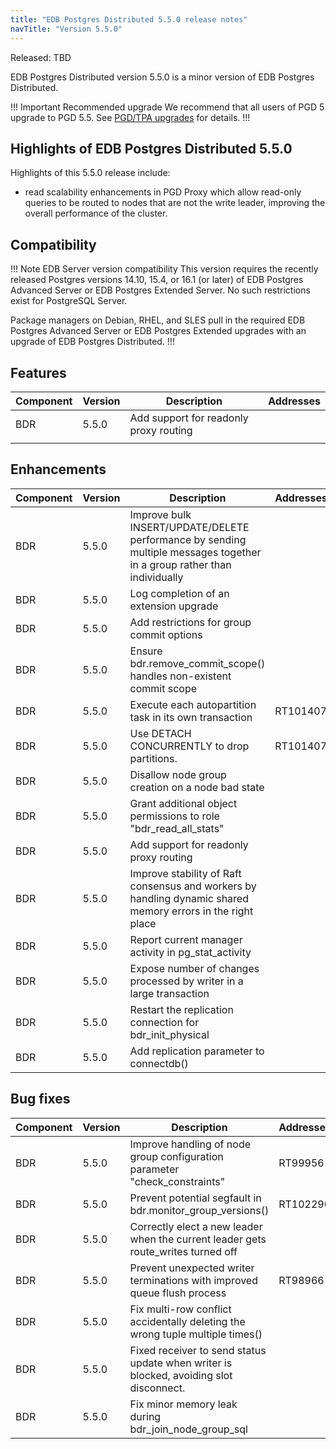 ```yaml
---
title: "EDB Postgres Distributed 5.5.0 release notes"
navTitle: "Version 5.5.0"
---
```


Released: TBD

EDB Postgres Distributed version 5.5.0 is a minor version of EDB Postgres Distributed.

!!! Important Recommended upgrade
We recommend that all users of PGD 5 upgrade to PGD 5.5. See [PGD/TPA upgrades](../upgrades/tpa_overview) for details.
!!!


## Highlights of EDB Postgres Distributed 5.5.0

Highlights of this 5.5.0 release include:

* read scalability enhancements in PGD Proxy which allow read-only queries to be routed to nodes that are not the write leader, improving the overall performance of the cluster.

## Compatibility

!!! Note EDB Server version compatibility
This version requires the recently released Postgres versions 14.10, 15.4,
or 16.1 (or later) of EDB Postgres Advanced Server or EDB Postgres Extended
Server. No such restrictions exist for PostgreSQL Server.

Package managers on Debian, RHEL, and SLES pull in the required EDB Postgres
Advanced Server or EDB Postgres Extended upgrades with an upgrade of EDB
Postgres Distributed.
!!!

## Features

| Component | Version | Description                            | Addresses |
|-----------|---------|----------------------------------------|-----------|
| BDR       | 5.5.0   | Add support for readonly proxy routing |           |
|           |         |                                        |           |


## Enhancements

| Component | Version | Description                                                                                                             | Addresses |
|-----------|---------|-------------------------------------------------------------------------------------------------------------------------|-----------|
| BDR       | 5.5.0   | Improve bulk INSERT/UPDATE/DELETE performance by sending multiple messages together in a group rather than individually |           |
| BDR       | 5.5.0   | Log completion of an extension upgrade                                                                                  |           |
| BDR       | 5.5.0   | Add restrictions for group commit options                                                                               |           |
| BDR       | 5.5.0   | Ensure bdr.remove_commit_scope() handles non-existent commit scope                                                      |           |
| BDR       | 5.5.0   | Execute each autopartition task in its own transaction                                                                  | RT101407  |
| BDR       | 5.5.0   | Use DETACH CONCURRENTLY to drop partitions.                                                                             | RT101407  |
| BDR       | 5.5.0   | Disallow node group creation on a node bad state                                                                        |           |
| BDR       | 5.5.0   | Grant additional object permissions to role "bdr_read_all_stats"                                                        |           |
| BDR       | 5.5.0   | Add support for readonly proxy routing                                                                                  |           |
| BDR       | 5.5.0   | Improve stability of Raft consensus and workers by handling dynamic shared memory errors in the right place             |           |
| BDR       | 5.5.0   | Report current manager activity in pg_stat_activity                                                                     |           |
| BDR       | 5.5.0   | Expose number of changes processed by writer in a large transaction                                                     |           |
| BDR       | 5.5.0   | Restart the replication connection for bdr_init_physical                                                                |           |
| BDR       | 5.5.0   | Add replication parameter to connectdb()                                                                                |           |




## Bug fixes

| Component | Version | Description                                                                       | Addresses |
|-----------|---------|-----------------------------------------------------------------------------------|-----------|
| BDR       | 5.5.0   | Improve handling of node group configuration parameter "check_constraints"        | RT99956   |
| BDR       | 5.5.0   | Prevent potential segfault in bdr.monitor_group_versions()                        | RT102290  |
| BDR       | 5.5.0   | Correctly elect a new leader when the current leader gets route_writes turned off |           |
| BDR       | 5.5.0   | Prevent unexpected writer terminations with improved queue flush process          | RT98966   |
| BDR       | 5.5.0   | Fix multi-row conflict accidentally deleting the wrong tuple multiple times()                        |   |
| BDR       | 5.5.0   | Fixed receiver to send status update when writer is blocked, avoiding slot disconnect.                      |   |
| BDR       | 5.5.0   | Fix minor    memory leak during bdr_join_node_group_sql|   |


